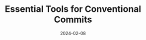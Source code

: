 ---
title: "Essential Tools for Conventional Commits"
tags:
  - git
  - commit
  - open-source
  - software-versioning
  - tools
date: 2024-02-08
excerpt: "Explore tools tailored to streamline conventional commits in your project. From validators ensuring commit message consistency to automated changelog generators, discover how these tools can enhance collaboration and maintainability, making your commit process smoother and more efficient."
image: https://images.unsplash.com/photo-1556075798-4825dfaaf498?crop=entropy&cs=tinysrgb&fit=max&fm=jpg&ixid=MnwxMTc3M3wwfDF8c2VhcmNofDN8fGdpdHxlbnwwfHx8fDE2NDUzMDA5OTM&ixlib=rb-1.2.1&q=80&w=2000
status: 'draft'
---